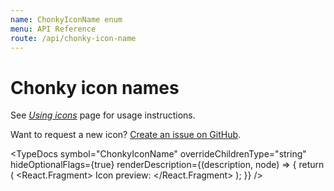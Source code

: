 ```yaml
---
name: ChonkyIconName enum
menu: API Reference
route: /api/chonky-icon-name
---
```



# Chonky icon names

See [_Using icons_](/basics/icons) page for usage instructions.

Want to request a new icon? [Create an issue on
GitHub](https://github.com/TimboKZ/Chonky/issues).

<TypeDocs
    symbol="ChonkyIconName"
    overrideChildrenType="string"
    hideOptionalFlags={true}
    renderDescription={(description, node) => {
        return (
            <React.Fragment>
                Icon preview: <ChonkyIconFA icon={node.name} />
            </React.Fragment>
        );
    }}
/>
